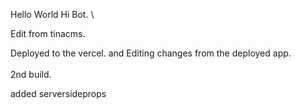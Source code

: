 
Hello World
Hi Bot.  \\

Edit from tinacms.

Deployed to the vercel. and Editing changes from the deployed app.\
\
2nd build.

added serversideprops
